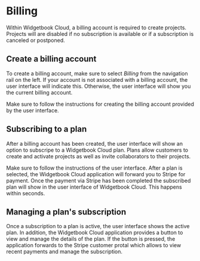 # Billing

Within Widgetbook Cloud, a billing account is required to create projects.
Projects will are disabled if no subscription is available or if a subscription is canceled or postponed.

## Create a billing account

To create a billing account, make sure to select _Billing_ from the navigation rail on the left.
If your account is not associated with a billing account, the user interface will indicate this. 
Otherwise, the user interface will show you the current billing account. 

Make sure to follow the instructions for creating the billing account provided by the user interface.

## Subscribing to a plan

After a billing account has been created, the user interface will show an option to subscripe to a Widgetbook Cloud plan. 
Plans allow customers to create and activate projects as well as invite collaborators to their projects. 

Make sure to follow the instructions of the user interface. 
After a plan is selected, the Widgetbook Cloud application will forward you to Stripe for payment.
Once the payment via Stripe has been completed the subscribed plan will show in the user interface of Widgetbook Cloud. 
This happens within seconds.

## Managing a plan's subscription

Once a subscription to a plan is active, the user interface shows the active plan.
In addition, the Widgetbook Cloud application provides a button to view and manage the details of the plan.
If the button is pressed, the application forwards to the Stripe customer protal which allows to view recent payments and manage the subscription.